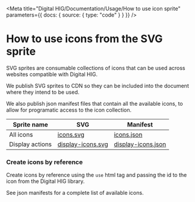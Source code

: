 
<Meta
  title="Digital HIG/Documentation/Usage/How to use icon sprite"
  parameters={{
    docs: {
      source: {
        type: "code"
      }
    }
  }}
/>

# How to use icons from the SVG sprite

SVG sprites are consumable collections of icons that can be used across websites compatible with Digital HIG.

We publish SVG sprites to CDN so they can be included into the document where they intend to be used.

We also publish json manifest files that contain all the available icons, to allow for programatic access to the icon collection.

| Sprite name     | SVG                                                                                    | Manifest                                                                                 |
| --------------- | -------------------------------------------------------------------------------------- | ---------------------------------------------------------------------------------------- |
| All icons       | [icons.svg](https://swc.autodesk.com/pharmacopeia/svg/icons.svg)                 | [icons.json](https://swc.autodesk.com/pharmacopeia/svg/icons.json)                 |
| Display actions | [display-icons.svg](https://swc.autodesk.com/pharmacopeia/svg/display-icons.svg) | [display-icons.json](https://swc.autodesk.com/pharmacopeia/svg/display-icons.json) |

### Create icons by reference

Create icons by reference using the `use` html tag and passing the id to the icon from the Digital HIG library.

See json manifests for a complete list of available icons.

<Canvas>
  <Story name="By reference">
    <SvgIcon fontSize="small">
      <use xlinkHref="#dhig--icons--add-folder" />
    </SvgIcon>
    <SvgIcon fontSize="medium">
      <use xlinkHref="#dhig--icons--add-folder" />
    </SvgIcon>
    <SvgIcon fontSize="large">
      <use xlinkHref="#dhig--icons--add-folder" />
    </SvgIcon>
  </Story>
</Canvas>
